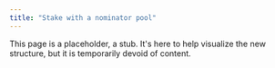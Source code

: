 ```yaml
---
title: "Stake with a nominator pool"
---
```


This page is a placeholder, a stub. It's here to help visualize the new structure, but it is temporarily devoid of content.
